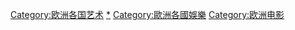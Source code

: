 
[[Category:欧洲各国艺术|Category:欧洲各国艺术]]
[[Category:各國電影|*]]
[[Category:歐洲各國娛樂|Category:歐洲各國娛樂]]
[[Category:欧洲电影|Category:欧洲电影]]